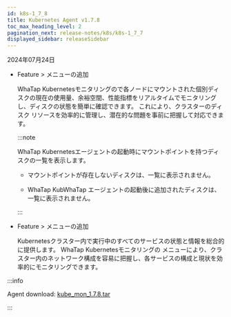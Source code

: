 ```yaml
---
id: k8s-1_7_8
title: Kubernetes Agent v1.7.8
toc_max_heading_level: 2
pagination_next: release-notes/k8s/k8s-1_7_7
displayed_sidebar: releaseSidebar
---
```


2024年07月24日

- <Status>Feature</Status> <Cmdname sid="side_cluster" className="uitext" /> &gt; <Cmdname sid="side_nodeDiskList" className="uitext" />メニューの追加

  WhaTap Kubernetesモニタリングの<Cmdname sid="side_nodeDiskList" className="uitext" />で各ノードにマウントされた個別ディスクの現在の使用量、余裕空間、性能指標をリアルタイムでモニタリングし、ディスクの状態を簡単に確認できます。 これにより、クラスターのディスク リソースを効率的に管理し、潜在的な問題を事前に把握して対応できます。

  :::note

  WhaTap Kubernetesエージェントの起動時にマウントポイントを持つディスクの一覧を表示します。

  - マウントポイントが存在しないディスクは、一覧に表示されません。

  - WhaTap KubWhaTap エージェントの起動後に追加されたディスクは、一覧に表示されません。

  :::

- <Status>Feature</Status> <Cmdname sid="side_workload" className="uitext" /> &gt; <Cmdname sid="side_kubeServiceList" className="uitext" />メニューの追加

  Kubernetesクラスター内で実行中のすべてのサービスの状態と情報を総合的に提供します。 WhaTap Kubernetesモニタリングの <Cmdname sid="side_kubeServiceList" className="uitext" />メニューにより、クラスター内のネットワーク構成を容易に把握し、各サービスの構成と現状を効率的にモニタリングできます。

:::info

Agent download: [kube_mon_1.7.8.tar](https://repo.whatap.io/docker/kube_mon_1.7.8.tar)

:::
